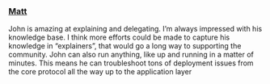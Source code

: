 ### [Matt](https://www.linkedin.com/in/mattlockyer/)

John is amazing at explaining and delegating. I’m always impressed with his knowledge base. I think more efforts could be made to capture his knowledge in “explainers”, that would go a long way to supporting the community. John can also run anything, like up and running in a matter of minutes. This means he can troubleshoot tons of deployment issues from the core protocol all the way up to the application layer
